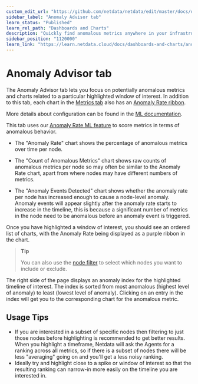 ```yaml
---
custom_edit_url: "https://github.com/netdata/netdata/edit/master/docs/dashboards-and-charts/anomaly-advisor-tab.md"
sidebar_label: "Anomaly Advisor tab"
learn_status: "Published"
learn_rel_path: "Dashboards and Charts"
description: "Quickly find anomalous metrics anywhere in your infrastructure."
sidebar_position: "1120000"
learn_link: "https://learn.netdata.cloud/docs/dashboards-and-charts/anomaly-advisor-tab"
---
```


# Anomaly Advisor tab

The Anomaly Advisor tab lets you focus on potentially anomalous metrics and charts related to a particular highlighted window of interest. In addition to this tab, each chart in the [Metrics tab](/docs/dashboards-and-charts/metrics-tab-and-single-node-tabs) also has an [Anomaly Rate ribbon](/docs/dashboards-and-charts/netdata-charts#anomaly-rate-ribbon).

More details about configuration can be found in the [ML documentation](/docs/machine-learning-and-anomaly-detection/ml-models-and-anomaly-detection).

This tab uses our [Anomaly Rate ML feature](/docs/machine-learning-and-anomaly-detection/ml-models-and-anomaly-detection#anomaly-bit) to score metrics in terms of anomalous behavior.

- The "Anomaly Rate" chart shows the percentage of anomalous metrics over time per node.

- The "Count of Anomalous Metrics" chart shows raw counts of anomalous metrics per node so may often be similar to the Anomaly Rate chart, apart from where nodes may have different numbers of metrics.

- The "Anomaly Events Detected" chart shows whether the anomaly rate per node has increased enough to cause a node-level anomaly. Anomaly events will appear slightly after the anomaly rate starts to increase in the timeline, this is because a significant number of metrics in the node need to be anomalous before an anomaly event is triggered.

Once you have highlighted a window of interest, you should see an ordered list of charts, with the Anomaly Rate being displayed as a purple ribbon in the chart.

> **Tip**
>
> You can also use the [node filter](/docs/dashboards-and-charts/node-filter) to select which nodes you want to include or exclude.

The right side of the page displays an anomaly index for the highlighted timeline of interest. The index is sorted from most anomalous (highest level of anomaly) to least (lowest level of anomaly). Clicking on an entry in the index will get you to the corresponding chart for the anomalous metric.

## Usage Tips

- If you are interested in a subset of specific nodes then filtering to just those nodes before highlighting is recommended to get better results. When you highlight a timeframe, Netdata will ask the Agents for a ranking across all metrics, so if there is a subset of nodes there will be less "averaging" going on and you'll get a less noisy ranking.
- Ideally try and highlight close to a spike or window of interest so that the resulting ranking can narrow-in more easily on the timeline you are interested in.
